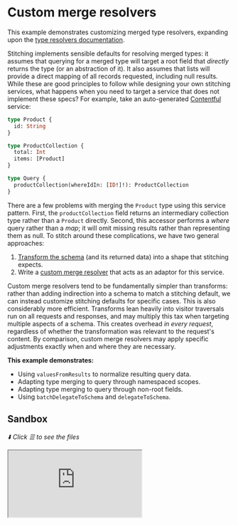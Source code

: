 # Custom merge resolvers

This example demonstrates customizing merged type resolvers, expanding upon the
[type resolvers documentation](/docs/approaches/type-merging#type-resolvers).

Stitching implements sensible defaults for resolving merged types: it assumes that querying for a
merged type will target a root field that _directly_ returns the type (or an abstraction of it). It
also assumes that lists will provide a direct mapping of all records requested, including null
results. While these are good principles to follow while designing your own stitching services, what
happens when you need to target a service that does not implement these specs? For example, take an
auto-generated [Contentful](https://www.contentful.com/) service:

```graphql
type Product {
  id: String
}

type ProductCollection {
  total: Int
  items: [Product]
}

type Query {
  productCollection(whereIdIn: [ID!]!): ProductCollection
}
```

There are a few problems with merging the `Product` type using this service pattern. First, the
`productCollection` field returns an intermediary collection type rather than a `Product` directly.
Second, this accessor performs a _where_ query rather than a _map_; it will omit missing results
rather than representing them as null. To stitch around these complications, we have two general
approaches:

1. [Transform the schema](/docs/getting-started/adding-transforms) (and its returned data) into a
   shape that stitching expects.
2. Write a [custom merge resolver](/docs/approaches/type-merging#type-resolvers) that acts as an
   adaptor for this service.

Custom merge resolvers tend to be fundamentally simpler than transforms: rather than adding
indirection into a schema to match a stitching default, we can instead customize stitching defaults
for specific cases. This is also considerably more efficient. Transforms lean heavily into visitor
traversals run on all requests and responses, and may multiply this tax when targeting multiple
aspects of a schema. This creates overhead _in every request_, regardless of whether the
transformation was relevant to the request's content. By comparison, custom merge resolvers may
apply specific adjustments exactly when and where they are necessary.

**This example demonstrates:**

- Using `valuesFromResults` to normalize resulting query data.
- Adapting type merging to query through namespaced scopes.
- Adapting type merging to query through non-root fields.
- Using `batchDelegateToSchema` and `delegateToSchema`.

## Sandbox

_⬇️ Click ☰ to see the files_

<iframe
  src="https://codesandbox.io/embed/github/ardatan/schema-stitching/tree/master/examples/custom-merge-resolvers?codemirror=1&fontsize=14&initialpath=/graphql&theme=dark"
  className="mt-6 w-full h-[500px] rounded-md"
  title="custom-merge-resolvers"
  allow="geolocation; microphone; camera; midi; vr; accelerometer; gyroscope; payment; ambient-light-sensor; encrypted-media; usb"
  sandbox="allow-forms allow-modals allow-popups allow-presentation allow-same-origin allow-scripts"
/>

> You can also see the project on GitHub
> [here](https://github.com/ardatan/schema-stitching/tree/master/examples/custom-merge-resolvers).

The following service is available for interactive queries:

- **Stitched gateway:** listening on 4000/graphql

For simplicity, all subservices in this example are run locally by the gateway server. You could
easily break out any subservice into a standalone remote server following the
[combining local and remote schemas](/handbook/foundation/combining-local-and-remote-schemas)
example.

## Summary

Start the gateway and try running this query:

```graphql
query {
  productsInfo(whereIn: ["1", "X", "2", "3"]) {
    id
    title
    totalInventory
    price
  }
}
```

This query combines fields from three underlying services that each present some challenges to
stitch around.

## Using `valuesFromResults`

Starting with the Info service that provides the `Product.title` field, notice that the
`productsInfo` query accepts a `whereIn` argument. In the example query above, we requested four IDs
but only got three results back for the valid records:

```json
request: ["1", "X", "2", "3"],
result: [
  { "id": "1" },
  { "id": "2" },
  { "id": "3" },
]
```

This is at odds with stitching's expectation of always querying for mapped arrays, which would pad
missing values with `null`:

```json
request: ["1", "X", "2", "3"],
result: [
  { "id": "1" },
  null,
  { "id": "2" },
  { "id": "3" },
]
```

To reconcile this difference while resolving merged records from the service, we can use the
`valuesFromResults` merged type option to map the resulting records into the originally requested
keys:

```js
merge: {
  Product: {
    // ...
    valuesFromResults: (results, keys) => {
      const valuesByKey = Object.create(null)
      for (const val of results) valuesByKey[val.id] = val
      return keys.map(key => valuesByKey[key] || null)
    }
  }
}
```

## Query through namespaced scopes

Moving onto the Inventory service that provides the `Product.totalInventory` field, merging has to
interface with a query that wraps the merged type in a scoped namespace:

```graphql
type Product {
  id: ID!
  totalInventory: Int
}

type ProductCollection {
  total: Int
  items: [Product]
}

type Query {
  productsInventory(ids: [ID!]!): ProductCollection
}
```

Rather than getting `Product` records directly from the `productsInventory` field, we'll need to
reach down into its `items` results scope. Take a look at the custom type resolver in
`services/inventory/resolve.js` that handles this. An abridged summary:

```js
function createInventoryResolver(options) {
  return (obj, context, info, subschemaConfig, selectionSet, key) => {
    return batchDelegateToSchema({
      // ...options...

      // Wrap the merged type selection in an "items" scope.
      selectionSet: {
        kind: Kind.SELECTION_SET,
        selections: [
          {
            kind: Kind.FIELD,
            name: {
              kind: Kind.NAME,
              value: 'items'
            },
            selectionSet
          }
        ]
      },

      // Unpack the "items" scope from results.
      valuesFromResults: (result, keys) => result.items
    })
  }
}
```

This resolver is very similar to stitching's default merge resolver in that it calls
`batchDelegateToSchema` with information about how to query for the merged type. However, instead of
passing the type's field selections directly through to delegation, the selections get wrapped in an
`items` namespace to match the query. Then, `valuesFromResults` is used to extract the resulting
items array as the final result.

## Query through non-root fields

Querying for a merged type through non-root fields presents an even trickier challenge, as in the
Pricing service. For example:

```graphql
type Product {
  id: ID!
  price: Int
}

type PricingEngine {
  products(ids: [ID!]!): [Product]!
}

type Query {
  pricing: PricingEngine
}
```

In this situation, we need to send aggregated keys as arguments to a nested document path. This is
unfortunately at odds with `batchDelegateToSchema`, because it only handles aggregating keys for
root document paths. Pairing a call to the lower-level `delegateToSchema` with our own
[DataLoader](https://www.npmjs.com/package/dataloader) wrapper can work around this, see
`services/pricing/resolve.js`. An abridged summary:

```js
const cache = new WeakMap()

module.exports = function createPricingResolver(options) {
  return (obj, context, info, subschemaConfig, selectionSet, key) => {
    let loader = cache.get(selectionSet)

    if (loader == null) {
      loader = new DataLoader(async keys => {
        const result = await delegateToSchema({
          // ...options...

          // Wrap merged type selection in a deeper field path,
          // and include aggregated keys as sub-field arguments
          selectionSet: {
            kind: Kind.SELECTION_SET,
            selections: [
              {
                kind: Kind.FIELD,
                name: {
                  kind: Kind.NAME,
                  value: 'products'
                },
                arguments: [
                  {
                    kind: Kind.ARGUMENT,
                    name: {
                      kind: Kind.NAME,
                      value: 'ids'
                    },
                    value: {
                      kind: Kind.LIST,
                      values: keys.map(key => ({
                        kind: Kind.STRING,
                        value: String(key),
                        block: false
                      }))
                    }
                  }
                ],
                selectionSet
              }
            ]
          }
        })

        // return the deeply-nested path that provided data
        return result.products
      })

      cache.set(selectionSet, loader)
    }

    return loader.load(key)
  }
}
```

Here we're basically doing a simplified version of what `batchDelegateToSchema` does under the hood:
DataLoader instances are cached in a weak map, keyed by unique field selection. Each time a
DataLoader fires, it builds a selection for the extended document path and writes its aggregated
keys into the low-level field, then delegates the compiled selection to the subschema directly.
